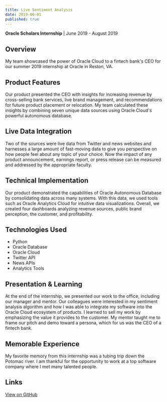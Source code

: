 ```yaml
---
title: Live Sentiment Analysis
date: 2019-06-01
published: true
---
```


**Oracle Scholars Internship** | June 2019 - August 2019

## Overview

My team showcased the power of Oracle Cloud to a fintech bank's CEO for our summer 2019 internship at Oracle in Reston, VA.

## Product Features

Our product presented the CEO with insights for increasing revenue by cross-selling bank services, live brand management, and recommendations for future product placement or relocation. My team calculated these insights by combining seven unique data sources using Oracle Cloud's powerful autonomous database.

## Live Data Integration

Two of the sources were live data from Twitter and news websites and harnesses a large amount of fast-moving data to give you perspective on how people feel about any topic of your choice. Now the impact of any product announcement, earnings report, or press release can be measured and addressed by the appropriate faculty.

## Technical Implementation

Our product demonstrated the capabilities of Oracle Autonomous Database by consolidating data across many systems. With this data, we used tools such as Oracle Analytics Cloud for intuitive data visualizations. Overall, we created four dashboards analyzing revenue sources, public brand perception, the customer, and profitability.

## Technologies Used

- Python
- Oracle Database
- Oracle Cloud
- Twitter API
- News APIs
- Analytics Tools

## Presentation & Learning

At the end of the internship, we presented our work to the office, including our manager and mentor. Our colleagues were interested in my sentiment analysis algorithm and how I was able to integrate my software into the Oracle Cloud ecosystem of products. I learned to sell my work by emphasizing the value it provides to the customer. My mentor taught me to frame our pitch and demo toward a persona, which for us was the CEO of a fintech bank.

## Memorable Experience

My favorite memory from this internship was a tubing trip down the Potomac river. I am thankful for the opportunity to work at a top software company where I met many talented people.

## Links

[View on GitHub](https://github.com/caseyjkey/twitter-sentiment-analysis)
